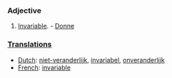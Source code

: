 ===Adjective===
#[[Invariable]]. - [[Donne]]

===[[Translation]]s===
*[[Dutch]]: [[niet-veranderlijk]], [[invariabel]], [[onveranderlijk]]
*[[French]]: [[invariable]]